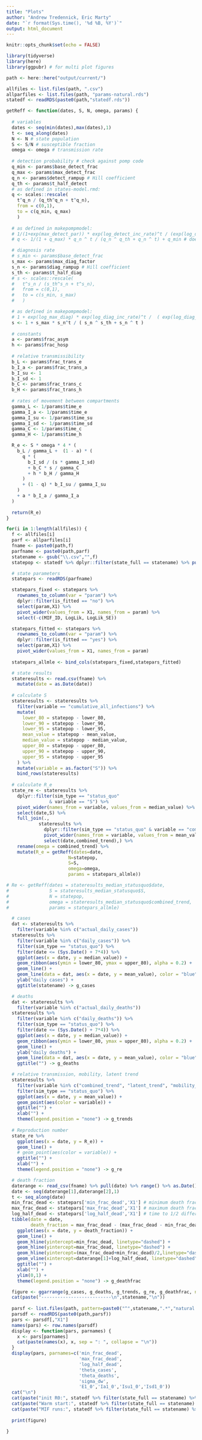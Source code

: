 ```yaml
---
title: "Plots"
author: "Andrew Tredennick, Eric Marty"
date: "`r format(Sys.time(), '%d %B, %Y')`"
output: html_document
---
```


```r
knitr::opts_chunk$set(echo = FALSE)

library(tidyverse)
library(here)
library(ggpubr) # for multi plot figures

path <- here::here("output/current/")

allfiles <- list.files(path, ".csv")
allparfiles <- list.files(path, "params-natural.rds")
statedf <- readRDS(paste0(path,"statedf.rds"))

getReff <- function(dates, S, N, omega, params) {
  
  # variables
  dates <- seq(min(dates),max(dates),1)
  t <- seq_along(dates)
  N <- N # state population
  S <- S/N # susceptible fraction
  omega <- omega # transmission rate
  
  # detection probability # check against pomp code
  q_min <- params$base_detect_frac
  q_max <- params$max_detect_frac
  q_n <- params$detect_rampup # Hill coefficient
  q_th <- params$t_half_detect 
  # as defined in states-model.rmd:
  q <- scales::rescale(
    t^q_n / (q_th^q_n + t^q_n), 
    from = c(0,1), 
    to = c(q_min, q_max)
    )
  
  # as defined in makepompmodel:
  # 1/(1+exp(max_detect_par)) * exp(log_detect_inc_rate)^t / (exp(log_detect_inc_rate)^exp(log_half_detect) + exp(log_detect_inc_rate)^t) + base_detect_frac
  # q <- 1/(1 + q_max) * q_n ^ t / (q_n ^ q_th + q_n ^ t) + q_min # does not jive with q caluclation above

  # diagnosis rate 
  # s_min <- params$base_detect_frac
  s_max <- params$max_diag_factor
  s_n <- params$diag_rampup # Hill coefficient
  s_th <- params$t_half_diag 
  # s <- scales::rescale(
  #   t^s_n / (s_th^s_n + t^s_n),
  #   from = c(0,1),
  #   to = c(s_min, s_max)
  #   )

  # as defined in makepompmodel:
  # 1 + exp(log_max_diag) * exp(log_diag_inc_rate)^t /  ( exp(log_diag_inc_rate)^exp(log_half_diag) +   exp(log_diag_inc_rate)^t    )
  s <- 1 + s_max * s_n^t / ( s_n ^ s_th + s_n ^ t )
    
  # constants
  a <- params$frac_asym
  h <- params$frac_hosp
  
  # relative transmissibility
  b_L <- params$frac_trans_e
  b_I_a <- params$frac_trans_a
  b_I_su <- 1
  b_I_sd <- 1
  b_C <- params$frac_trans_c
  b_H <- params$frac_trans_h
  
  # rates of movement between compartments
  gamma_L <- 1/params$time_e
  gamma_I_a <- 1/params$time_e
  gamma_I_su <- 1/params$time_su
  gamma_I_sd <- 1/params$time_sd
  gamma_C <- 1/params$time_c
  gamma_H <- 1/params$time_h

  R_e <- S * omega * 4 * (
    b_L / gamma_L +  (1 - a) * (
      q * ( 
        b_I_sd / (s * gamma_I_sd) 
        + b_C * s / gamma_C 
        + h * b_H / gamma_H 
      )
      + (1 - q) * b_I_su / gamma_I_su
    ) 
    + a * b_I_a / gamma_I_a 
  )
  
  return(R_e)
}
```

```r
for(i in 1:length(allfiles)) {
  f <- allfiles[i]
  parf <- allparfiles[i]
  fname <- paste0(path,f)
  parfname <- paste0(path,parf)
  statename <- gsub("\\.csv","",f)
  statepop <- statedf %>% dplyr::filter(state_full == statename) %>% pull(total_pop)

  # state parameters
  statepars <- readRDS(parfname) 

  statepars_fixed <- statepars %>% 
    rownames_to_column(var = "param") %>% 
    dplyr::filter(is_fitted == "no") %>% 
    select(param,X1) %>% 
    pivot_wider(values_from = X1, names_from = param) %>% 
    select(-c(MIF_ID, LogLik, LogLik_SE))

  statepars_fitted <- statepars %>% 
    rownames_to_column(var = "param") %>% 
    dplyr::filter(is_fitted == "yes") %>% 
    select(param,X1) %>% 
    pivot_wider(values_from = X1, names_from = param)
  
  statepars_allmle <- bind_cols(statepars_fixed,statepars_fitted)

  # state results
  stateresults <- read.csv(fname) %>% 
    mutate(date = as.Date(date)) 
  
  # calculate S
  stateresults <- stateresults %>% 
    filter(variable == "cumulative_all_infections") %>% 
    mutate(
      lower_80 = statepop - lower_80,
      lower_90 = statepop - lower_90,
      lower_95 = statepop - lower_95,
      mean_value = statepop - mean_value,
      median_value = statepop - median_value,
      upper_80 = statepop - upper_80,
      upper_90 = statepop - upper_90,
      upper_95 = statepop - upper_95
    ) %>% 
    mutate(variable = as.factor("S")) %>% 
    bind_rows(stateresults)
  
  # calculate R_e
  state_re <- stateresults %>% 
    dplyr::filter(sim_type == "status_quo" 
                & variable == "S") %>% 
    pivot_wider(names_from = variable, values_from = median_value) %>% 
    select(date,S) %>% 
    full_join(.,
            stateresults %>% 
              dplyr::filter(sim_type == "status_quo" & variable == "combined_trend") %>% 
              pivot_wider(names_from = variable, values_from = mean_value) %>% 
              select(date,combined_trend),) %>% 
    rename(omega = combined_trend) %>% 
    mutate(R_e = getReff(dates=date,
                       N=statepop,
                       S=S,
                       omega=omega,
                       params = statepars_allmle))

# Re <- getReff(dates = stateresults_median_statusquo$date, 
#               S = stateresults_median_statusquo$S, 
#               N = statepop,
#               omega = stateresults_median_statusquo$combined_trend, 
#               params = statepars_allmle)

  # cases
  dat <- stateresults %>%
    filter(variable %in% c("actual_daily_cases"))
  stateresults %>%
    filter(variable %in% c("daily_cases")) %>%
    filter(sim_type == "status_quo") %>%
    filter(date <= (Sys.Date() + 7*4)) %>%
    ggplot(aes(x = date, y = median_value)) +
    geom_ribbon(aes(ymin = lower_80, ymax = upper_80), alpha = 0.2) +
    geom_line() +
    geom_line(data = dat, aes(x = date, y = mean_value), color = "blue") +
    ylab("daily cases") +
    ggtitle(statename) -> g_cases

  # deaths
  dat <- stateresults %>%
    filter(variable %in% c("actual_daily_deaths")) 
  stateresults %>%
    filter(variable %in% c("daily_deaths")) %>%
    filter(sim_type == "status_quo") %>%
    filter(date <= (Sys.Date() + 7*4)) %>%
    ggplot(aes(x = date, y = median_value)) +
    geom_ribbon(aes(ymin = lower_80, ymax = upper_80), alpha = 0.2) +
    geom_line() +
    ylab("daily deaths") +
    geom_line(data = dat, aes(x = date, y = mean_value), color = "blue") +
    ggtitle("") -> g_deaths

  # relative transmission, mobility, latent trend
  stateresults %>%
    filter(variable %in% c("combined_trend", "latent_trend", "mobility_trend")) %>%
    filter(sim_type == "status_quo") %>%
    ggplot(aes(x = date, y = mean_value)) +
    geom_point(aes(color = variable)) +
    ggtitle("") +
    xlab("") +
    theme(legend.position = "none") -> g_trends
  
  # Reproduction number
  state_re %>%
    ggplot(aes(x = date, y = R_e)) +
    geom_line() +
    # geom_point(aes(color = variable)) +
    ggtitle("") +
    xlab("") +
    theme(legend.position = "none") -> g_re

  # death fraction
  daterange <- read_csv(fname) %>% pull(date) %>% range() %>% as.Date()
  date <- seq(daterange[1],daterange[2],1)
  t <- seq_along(date)
  min_frac_dead <- statepars['min_frac_dead','X1'] # minimum death fraction
  max_frac_dead <- statepars['max_frac_dead','X1'] # maximum death fraction
  log_half_dead <- statepars['log_half_dead','X1'] # time to 1/2 difference between min and max
  tibble(date = date, 
         death_fraction = max_frac_dead - (max_frac_dead - min_frac_dead) * (t / (t + log_half_dead))) %>% 
    ggplot(aes(x = date, y = death_fraction)) +
    geom_line() +
    geom_hline(yintercept=min_frac_dead, linetype="dashed") +
    geom_hline(yintercept=max_frac_dead, linetype="dashed") +
    geom_hline(yintercept=(max_frac_dead+min_frac_dead)/2,linetype="dashed") + 
    geom_vline(xintercept=daterange[1]+log_half_dead, linetype="dashed") +
    ggtitle("") +
    xlab("") +
    ylim(0,1) +
    theme(legend.position = "none") -> g_deathfrac

  figure <- ggarrange(g_cases, g_deaths, g_trends, g_re, g_deathfrac, ncol=1, nrow = 5, align="hv")
  cat(paste("--------------------------\n",statename,"\n"))
  
  parsf <- list.files(path, pattern=paste0("^",statename,".*","natural.rds"))
  parsdf <- readRDS(paste0(path,parsf))
  pars <- parsdf[,"X1"]
  names(pars) <- row.names(parsdf)
  display <- function(pars, parnames) {
    x <- pars[parnames]
    cat(paste(names(x), x, sep = ": ", collapse = "\n"))
  }
  display(pars, parnames=c('min_frac_dead',
                           'max_frac_dead',
                           'log_half_dead',
                           'theta_cases',
                           'theta_deaths',
                           'sigma_dw',
                           'E1_0','Ia1_0','Isu1_0','Isd1_0'))
  cat("\n")
  cat(paste("init R0:", statedf %>% filter(state_full == statename) %>% pull(initR0),"\n"))
  cat(paste("Warm start:", statedf %>% filter(state_full == statename) %>% pull(init),"\n"))
  cat(paste("MIF runs:", statedf %>% filter(state_full == statename) %>% pull(mifruns),"\n"))
  
  print(figure)

}



```




